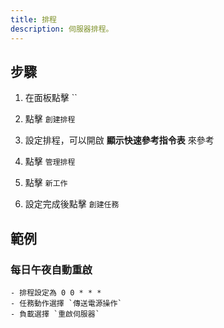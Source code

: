 ```yaml
---
title: 排程
description: 伺服器排程。
---
```



## 步驟

1. 在面板點擊 ``

2. 點擊 `創建排程`

3. 設定排程，可以開啟 **顯示快速參考指令表** 來參考

4. 點擊 `管理排程`

5. 點擊 `新工作`

6. 設定完成後點擊 `創建任務`

## 範例

### 每日午夜自動重啟

    - 排程設定為 0 0 * * *
    - 任務動作選擇 `傳送電源操作`
    - 負載選擇 `重啟伺服器`
